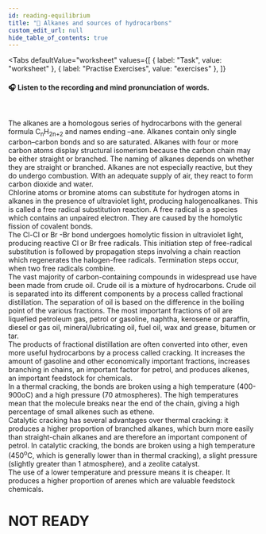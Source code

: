 ```yaml
---
id: reading-equilibrium
title: "📝 Alkanes and sources of hydrocarbons"
custom_edit_url: null
hide_table_of_contents: true
---
```



<Tabs
  defaultValue="worksheet"
  values={[
    { label: "Task", value: "worksheet" },
    { label: "Practise Exercises", value: "exercises" },
  ]}
>
<TabItem value="worksheet">

#### 🎧️ Listen to the recording and mind pronunciation of words.

<ReactPlayer
  url="/media/508.255b0fd7.mp3"
  width="100ww"
  height="40px"
  controls={true}
/>

<br />

The alkanes are a homologous series of hydrocarbons with the general formula C<sub>n</sub>H<sub>2n+2</sub> and names ending –ane. Alkanes contain only single carbon–carbon bonds and so are saturated. Alkanes with four or more carbon atoms display structural isomerism because the carbon chain may be either straight or branched. The naming of alkanes depends on whether they are straight or branched. Alkanes are not especially reactive, but they do undergo combustion. With an adequate supply of air, they react to form carbon dioxide and water.  
Chlorine atoms or bromine atoms can substitute for hydrogen atoms in alkanes in the presence of ultraviolet light, producing halogenoalkanes. This is called a free radical substitution reaction. A free radical is a species which contains an unpaired electron. They are caused by the homolytic fission of covalent bonds.   
The Cl-Cl or Br -Br bond undergoes homolytic fission in ultraviolet light, producing reactive Cl or Br free radicals. This initiation step of free-radical substitution is followed by propagation steps involving a chain reaction which regenerates the halogen-free radicals. Termination steps occur, when two free radicals combine.  
The vast majority of carbon-containing compounds in widespread use have been made from crude oil. Crude oil is a mixture of hydrocarbons. Crude oil is separated into its different components by a process called fractional distillation. The separation of oil is based on the difference in the boiling point of the various fractions. The most important fractions of oil are liquefied petroleum gas, petrol or gasoline, naphtha, kerosene or paraffin, diesel or gas oil, mineral/lubricating oil, fuel oil, wax and grease, bitumen or tar.  
The products of fractional distillation are often converted into other, even more useful hydrocarbons by a process called cracking. It  increases  the  amount  of  gasoline  and  other  economically important fractions, increases branching in chains, an important factor for petrol, and produces alkenes, an important feedstock for chemicals.  
In a thermal cracking, the bonds are broken using a high temperature (400-900oC)  and  a  high  pressure  (70  atmospheres).  The  high temperatures mean that the molecule breaks near the end of the chain, giving a high percentage of small alkenes such as ethene.   
Catalytic cracking has several advantages over thermal cracking: it produces a higher proportion of branched alkanes, which burn more easily than straight-chain alkanes and are therefore an important component of petrol. In catalytic cracking, the bonds are broken using a high temperature (450<sup>o</sup>C, which is generally lower than in thermal cracking), a slight pressure (slightly greater than 1 atmosphere), and a zeolite catalyst.   
The use of a lower temperature and pressure means it is cheaper. It produces a higher proportion of arenes which are valuable feedstock chemicals.  

</TabItem>

<TabItem value="exercises">

# NOT READY

</TabItem>
</Tabs>

